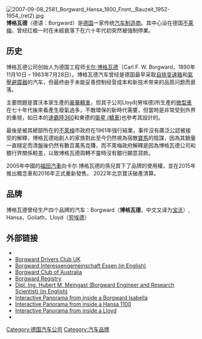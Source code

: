 {{unreferenced|time=2015-07-27T00:16:21+00:00}}
{{noteTA
|1=zh-cn:斯巴鲁; zh-tw:速霸陸; zh-hk:富士;
|2=zh-cn:卫星; zh-hk:拖拉幫;
|3=zh-cn:宝沃; zh-tw:博格瓦德;
}}
{{Infobox company
|name = Borgward Group AG
|logo = Borgward Logo auf der IAA 2017.jpg
| type = Private
| area_served = [[德國|德國]]<br>[[中华人民共和国|中华人民共和国]]
|key_people = 基斯坦·博格瓦德 (Chairman), Ulrich Walker (CEO), Yanqin Wei<br>([[卡尔·博格瓦德|卡尔·博格瓦德]], 創辦人)，杨嵩
|industry = [[Automotive|Automotive]]
|products = [[Automobiles|Automobiles]]
| equity = Christian Borgward<br>Karlheinz L. Knöss<br>[[福田汽車|福田汽車]]
| parent = 
| website = {{URL|http://www.borgward.com}}
|foundation =1919年 (第一代)
             2008年 (第二代)
|location = [[德國|德國]][[斯圖加特|斯圖加特]]
}}

[[Image:2007-09-08_2581_Borgward_Hansa_1800_Front,_Bauzeit_1952-1954_(ret2).jpg|thumb]]
'''博格瓦德'''（德语：Borgward）是[[德国|德国]]一家传统[[汽车制造商|汽车制造商]]。其中心设在德国[[不莱梅|不莱梅]]，曾经红极一时在未經衰落下在六十年代初突然被強制停業。

== 历史 ==
博格瓦德公司创始人为德国工程师[[卡尔·博格瓦德|卡尔·博格瓦德]]（Carl F. W. Borgward，1890年11月10日 – 1963年7月28日）。博格瓦德汽车曾经是德国最早采取[[自排变速箱|自排变速箱]]和[[氣壓避震器|氣壓避震器]]的汽车，但最终由于未能妥善控制经营成本和新技术带来的品質问题而衰落。

主要問題是寶沃本家生產的[[豪華轎車|豪華轎車]]，但其子公司Lloyd̈(勞埃德)所生產的[[微型車|微型車]]在七十年代後來看產生廢氣過多，不敵環保的新時代需要，但當時是非常受到外界的重視，如日本的[[速霸陸360|速霸陸360]]和東德的[[衛星_(轎車)|衛星 (轎車)]]也參考其設計的。

最後是被其總部所在的[[不萊梅|不萊梅]]市政府在1961年強行結業，事件沒有廣泛公認被接受的解釋，博格瓦德始創人的家族對此至今仍然視為宿敵[[寶馬|寶馬]]的陰謀，因為其銷量一直穩定而清盤後仍然有數百萬馬克賺，而不萊梅政府解釋是因為博格瓦德公司和銀行界關係較差，以致博格瓦德周轉不靈時沒有銀行願意貸款。

2005年中國的[[福田汽車|福田汽車]]向卡尔·博格瓦德的孫兒買下了品牌的使用權，並在2015年推出概念車和2016年正式重新發售。
2022年北京寶沃破產清算。

== 品牌 ==
博格瓦德曾经生产四个品牌的汽车：Borgward（'''博格瓦德'''，中文又译为[[宝沃|宝沃]]）, Hansa，Goliath，Lloyd（[[劳埃德|劳埃德]]）

==外部链接==
{{commons category|Borgward vehicles}}
*{{dmoz|Recreation/Autos/Makes_and_Models/Borgward}}
*[http://www.borgward.co.uk/ Borgward Drivers Club UK] {{Wayback|url=http://www.borgward.co.uk/ |date=20201201091629 }}
*[https://web.archive.org/web/20050924125854/http://www.borgward-ig.de/e/eindex.htm Borgward Interessengemeinschaft Essen (in English)]
*[http://www.borgwardisabella.com Borgward Club of Australia] {{Wayback|url=http://www.borgwardisabella.com/ |date=20201205170047 }}
*[https://web.archive.org/web/20180421072520/http://borgwardregistry.com/ Borgward Registry]
*[http://meingast.tripod.com/hmm.html Dipl. Ing. Hubert M. Meingast (Borgward Engineer and Research Scientist) (in English)] {{Wayback|url=http://meingast.tripod.com/hmm.html |date=20200801205626 }}
*[http://www.kaemena360.net/FS/Bremen/Isabella/ Interactive Panorama from inside a Borgward Isabella] {{Wayback|url=http://www.kaemena360.net/FS/Bremen/Isabella/ |date=20200801205716 }}
*[http://www.kaemena360.net/FS/Bremen/Hansa1100/ Interactive Panorama from inside a Hansa 1100] {{Wayback|url=http://www.kaemena360.net/FS/Bremen/Hansa1100/ |date=20200801205635 }}
*[http://www.kaemena360.net/FS/Bremen/Lloyd600/ Interactive Panorama from inside a Lloyd] {{Wayback|url=http://www.kaemena360.net/FS/Bremen/Lloyd600/ |date=20200801205723 }}
* {{PM20|FID=co/004228|TEXT=Documents and clippings about|NAME=}}

{{北汽集团}}
{{Authority control}}
[[Category:德国汽车公司|Category:德国汽车公司]]
[[Category:汽车品牌|Category:汽车品牌]]